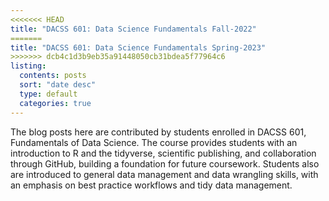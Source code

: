 ```yaml
---
<<<<<<< HEAD
title: "DACSS 601: Data Science Fundamentals Fall-2022"
=======
title: "DACSS 601: Data Science Fundamentals Spring-2023"
>>>>>>> dcb4c1d3b9eb35a91448050cb31bdea5f77964c6
listing:
  contents: posts
  sort: "date desc"
  type: default
  categories: true
---
```


The blog posts here are contributed by students enrolled in DACSS 601, Fundamentals of Data Science. The course provides students with an introduction to R and the tidyverse, scientific publishing, and collaboration through GitHub, building a foundation for future coursework. Students also are introduced to general data management and data wrangling skills, with an emphasis on best practice workflows and tidy data management.